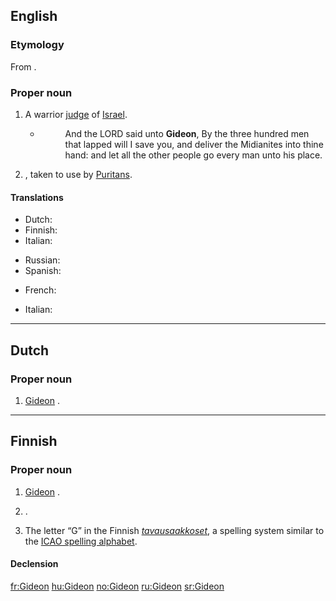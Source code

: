 ==English==

{{rfp|lang=en}}

===Etymology===
From {{etyl|he}} {{term|גדעון|גִּדְעוֹן|Gideon|tr=gid'ón|lang=he}}.

===Proper noun===
{{en-proper noun}}

# {{biblical character}} A warrior [[judge]] of [[Israel]].
#* {{RQ:Authorized Version|Judges|7|7}}
#*: And the LORD said unto '''Gideon''', By the three hundred men that lapped will I save you, and deliver the Midianites into thine hand: and let all the other people go every man unto his place.
# {{given name|male|from=Hebrew}}, taken to use by [[Puritan]]s.

====Translations====
{{trans-top|biblical character}}
* Dutch: {{t|nl|Gideon}}
* Finnish: {{t-|fi|Gideon}}
* Italian: {{t+|it|Gedeone}}
{{trans-mid}}
* Russian: {{t|ru|Гедеон|m|sc=Cyrl|tr=Gedeón}}
* Spanish: {{t|es|Gedeón}}
{{trans-bottom}}

{{trans-top|male given name}}
* French: {{t|fr|Gédéon}}
{{trans-mid}}
* Italian: {{t+|it|Gedeone}}
{{trans-bottom}}

----

==Dutch==

===Proper noun===
{{infl|nl|proper noun}}

# {{biblical character|lang=nl}} [[#English|Gideon]] {{gloss|biblical character}}.

----

==Finnish==

===Proper noun===
{{infl|fi|proper noun}}

# {{biblical character|lang=fi}} [[#English|Gideon]] {{gloss|biblical character}}.
# {{rare|lang=fi}} {{given name|male|lang=fi}}.
# The letter “G” in the Finnish ''[[tavausaakkoset]]'', a spelling system similar to the [[ICAO spelling alphabet]].

====Declension====
{{fi-decl-risti|Gideon}}

[[fr:Gideon]]
[[hu:Gideon]]
[[no:Gideon]]
[[ru:Gideon]]
[[sr:Gideon]]